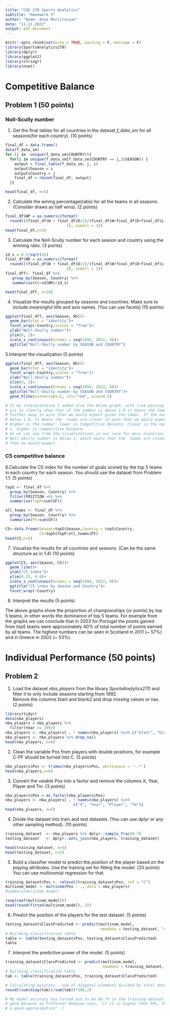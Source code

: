 ```yaml
---
title: "CSE 270 Sports Analytics"
subtitle: "Homework 3"
author: "Name: Anna Martirosyan"
date: "11.11.2022"
output: pdf_document
---
```



```r
knitr::opts_chunk$set(echo = TRUE, warning = F, message = F)
library(SportsAnalytics270)
library(dplyr)
library(ggplot2)
library(stringr)
library(nnet)
```

# Competitive Balance

## Problem 1 (50 points)

### Noll-Scully number

1. Get the final tables for all countries in the dataset *f_data_sm* for all 
seasons(for each country). (10 points)

```r
final_df = data.frame()
data(f_data_sm)
for (j in  unique(f_data_sm$COUNTRY)){
  for(i in unique(f_data_sm[f_data_sm$COUNTRY == j,]$SEASON)) {   
    output = final_table(f_data_sm, j, i)
    output$Season = i
    output$Country = j
    final_df = rbind(final_df, output)
  }}

head(final_df, n=5)
```

2. Calculate the wining percentage(ratio) for all the teams in all seasons. 
(Consider draws as half wins).  (2 points)

```r
final_df$WP = as.numeric(format(
  round(((final_df$W + final_df$D/2)/(final_df$W+final_df$D+final_df$L))*100, 
                           1), nsmall = 1))
head(final_df,n=5)
```

3. Calculate the Noll-Scully number for each season and country using the 
winning ratio. (3 points)

```r
id_s = 0.5/sqrt(16)
final_df$WR = as.numeric(format(
  round(((final_df$W + final_df$D/2)/(final_df$W+final_df$D+final_df$L)), 
                           3), nsmall = 1))
final_dff<- final_df %>%
   group_by(Season, Country) %>%
   summarise(NS=sd(WR)/id_s)

head(final_dff, n=10)
```

4. Visualize the results grouped by seasons and countries. Make sure to include
meaningful title and axis names.  (You can use facets)  (10 points)

```r
ggplot(final_dff, aes(Season, NS))+
  geom_bar(stat = "identity")+
  facet_wrap(~Country,scales = "free")+
  ylab("Noll-Skully number")+
  ylim(0, 2)+
  scale_x_continuous(breaks = seq(1994, 2022, 9))+
  ggtitle("Noll-Skully number by SEASON and COUNTRY")

```

5.Interpret the visualization (5 points)
```r

ggplot(final_dff, aes(Season, NS))+
  geom_bar(stat = "identity")+
  facet_wrap(~Country,scales = "free")+
  ylab("Noll-Skully number")+
  ylim(0, 2)+
  scale_x_continuous(breaks = seq(1994, 2022, 9))+
  ggtitle("Noll-Skully number by SEASON and COUNTRY")+
  geom_hline(yintercept=1, col="red", size=0.5)

# To my interpretation I added also the below graph, with line passing through
# y=1 to clearly show that if the number is above 1.0 it means the teams are 
# further away in wins than we would expect given the ideal. If the number is 
# below 1.0, it means the  teams are closer in wins than we would expect.
# Higher is the number, lower is Competitive Balance. Closer is the number to 
# 1, higher is Competitive Balance.
# As we can see from the visualizations in our case for most Countries 
# Noll-Skully number is below 1, which means that the  teams are closer in wins 
# than we would expect.

```



### C5 competitive balance 

6.Calculate the C5 index for the number of goals scored by the top 5 teams in 
each country for each season. You should use the dataset from Problem 1.1. 
(5 points)

```r

top5 <- final_df %>%
  group_by(Season, Country) %>%
  filter(POSITION <6) %>%
  summarize(TopP=sum(GF))

all_teams <- final_df %>%
  group_by(Season, Country) %>%
  summarize(Pt=sum(GF))

C5<-data.frame(Season=top5$Season,Country = top5$Country, 
               C5=top5$TopP/all_teams$Pt)
head(C5,n=5)
```

7. Visualize the results for all countries and seasons. (Can be the same 
structure as in 1.4) (10 points)

```r
ggplot(C5, aes(Season, C5))+
  geom_line()+
  ylab("C5 index")+
  ylim(0.25, 0.6)+
  scale_x_continuous(breaks = seq(1994, 2022, 9))+
  ggtitle("C5 index by Season and Country")+
  facet_wrap(~Country)

```

8. Interpret the results (5 points)

The above graphs show the proportion of championships (or points) by top 5
teams, in other words the dominance of top 5 teams. For example from the graphs
we can conclude that in 2003 for Portugal the points gained from top5 teams 
were approximately 40% of total number of points earned by all teams. The 
highest numbers can be seen in Scotland in 2011 (~ 57%) and in Greece in 2002 
(~ 53%).

# Individual Performance (50 points)

## Problem 2

1. Load the dataset *nba_players* from the library *SportsAnalytics270* and 
filter it to only include seasons starting from 1992.  
Remove the columns blanl and blank2 and drop missing values or nas. (2 points)

```r
library(tidyr)
data(nba_players)
nba_players = nba_players %>% 
  filter(Year >= 1992)
nba_players <- nba_players[ , ! names(nba_players) %in% c("blanl", "blank2")]  
nba_players <- nba_players %>% drop_na()
head(nba_players, n=6)

```

2. Clean the variable Pos from players with double positions, for example 
C-PF should be turned into C.  (5 points)

```r
nba_players$Pos <- trimws(nba_players$Pos, whitespace = '-.*')
head(nba_players,n=6)
```


3. Convert the vaiable Pos into a factor and remove the columns 
X, Year, Player and Tm. (3 points)

```r
nba_players$Pos = as.factor(nba_players$Pos)
nba_players <- nba_players[ , ! names(nba_players) %in% 
                              c("X", "Year", "Player", "Tm")]
head(nba_players, n=5)
```


4. Divide the dataset into train and test datasets. 
(You can use dplyr or any other sampling method). (10 points)
```r
training_dataset  <- nba_players %>% dplyr::sample_frac(0.7)
testing_dataset   <- dplyr::anti_join(nba_players, training_dataset)

head(training_dataset, n=5)
head(testing_dataset, n=5)
```

5. Build a classifier model to predict the position of the player based on 
the playing attributes.  Use the training set for fitting the model. 
(20 points) You can use multinomial regression for that.
```r

training_dataset$Pos <- relevel(training_dataset$Pos, ref = "C")
multinom_model <- multinom(Pos ~ ., data = nba_players)
#summary(multinom_model)

(exp(coef(multinom_model)))
head(round(fitted(multinom_model), 2))
```


6. Predict the position of the players for the test dataset. (5 points)

```r
testing_dataset$ClassPredicted <- predict(multinom_model, 
                                          newdata = testing_dataset, "class")
# Building classification table
table <- table(testing_dataset$Pos, testing_dataset$ClassPredicted)
table

```

7. Interpret the predictive power of the model. (5 points)

```r
training_dataset$ClassPredicted <- predict(multinom_model, 
                                           newdata = training_dataset, "class")
# Building classification table
tab <- table(training_dataset$Pos, training_dataset$ClassPredicted)

# Calculating accuracy - sum of diagonal elements divided by total observations
round((sum(diag(tab))/sum(tab))*100,2)

# My model accuracy has turned out to be 60.7% in the training dataset, which is 
# good because as Professor Madoyan says, "if it is higher that 50%, than it is 
# a good approximation" :)


```